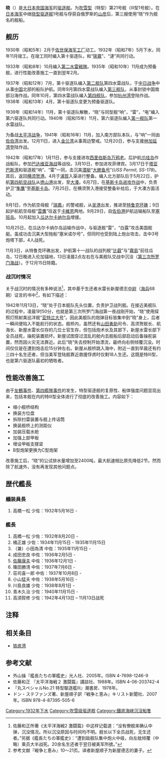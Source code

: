 {{軍艦模板
|名稱= {{lang|ja|暁}} [[File:Naval_Ensign_of_Japan.svg|30px]]<br /> <small>{{lang|ja|あかつき}} </small>
|名稱2=
|圖片= [[Image:Japanese_destroyer_Akatsuki;h75491a.jpg|300px]]
|照片說明=
|圖片2= 
|照片說明2= 
|艦種= [[驅逐艦|驅逐艦]]
|擁有國= [[File:Merchant_flag_of_Japan_(1870).svg|25px]][[大日本帝國|大日本帝國]]
|艦級= [[吹雪型驅逐艦|吹雪型驅逐艦]]（21號艦）
|製造= [[佐世保海军工厂|佐世保海军工厂]]
|動工= 1930年2月17日
|下水= 1932年5月7日
|服役= 1932年11月30日
|退役= 
|結局= 1942年11月13日战沉
|除籍= 1942年12月15日
|基準= 1,680吨
|滿載= 
|長度= 118.5米
|闊度= 10.36米
|吃水= 3.24米
|極速= 38节
|鍋爐={{lang|ja|ロ}}号舰本式重油锅炉3座（带空气预热器）
|引擎=舰本式蒸汽涡轮主机2座2轴
|出力= 50,000匹
|續航= 5000浬（14节）
|乘員= 233人
|裝甲= 
|艦載機= 
|裝備= 3座12.7厘米聯裝艦砲<br />2座13毫米單裝機槍<br />3座61厘米3聯裝魚雷發射管}}

'''晓'''（{{lang|ja|あかつき}}）是[[大日本帝国海军|大日本帝国海军]]的[[驱逐舰|驱逐舰]]。为[[吹雪型驅逐艦|吹雪型]]（特型）第21号舰（III型1号舰）。在[[日本海军|日本海军]]中继[[晓型驱逐舰|晓型驱逐舰]]1号舰与俘获自俄罗斯的[[山彦型驱逐舰|山彦]]后，第三艘使用“晓”作为舰名的舰船。

== 舰历 ==
1930年（昭和5年）2月于[[佐世保海军工厂|佐世保海军工厂]]动工。1932年（昭和7年）5月下水，同年11月竣工。在竣工同时编入第十驱逐队，和“[[狭霧_(駆逐艦)|狭霧]]”、“漣”共同行动。

1933年（昭和8年）10月编入[[第二水雷戦隊|第二水雷戦隊]]。1935年（昭和10年）11月成为预备舰，进行性能改善施工一直到翌年2月。

1937年（昭和12年）7月，第十驱逐队编入[[第二艦隊_(日本海軍)|第二舰队]]第四水雷战队，于[[中国抗日战争|中日战争]]中从事[[中国|中国]]北部的船队护航。同年9月第四水雷战队编入[[第三艦隊_(日本海軍)|第三舰队]]，从事封锁中国南部沿海作战。同年10月，第四水雷战队编入[[第四艦隊_(日本海軍)|第四舰队]]，参加[[杭州湾|杭州湾]]登陆作战。1938年（昭和13年）4月，第十驱逐队变更为预备驱逐队。

1939年（昭和14年）11月，第十驱逐队解散，“晓”与同型舰“响”，“雷”，“电”编入第六驱逐队共同行动。1940年（昭和15年）11月，第六驱逐队编入[[第一艦隊_(日本海軍)|第一舰队]]第一水雷战队。

为备战[[太平洋战争|太平洋战争]]，1941年（昭和16年）11月，加入南方部队本队，与“响”一同由[[佐伯湾|佐伯湾]]出发。12月11日，进入[[金兰湾军事基地|金兰湾]]从事周边警戒。12月20日，参与支援[[林加延湾|林加延湾]]登陆作战。

1942年（昭和17年）1月11日，参与支援进攻[[苏拉威西岛|西里伯斯岛]][[万鸦老|万鸦老]]。后护航[[爪哇岛|爪哇岛]]作战船队，参加[[巴达维亚海战|巴达维亚海战]]等战役。3月10日，参加进攻菲律宾。3月17日于[[塔亚巴斯湾|塔亚巴斯湾]]和驱逐舰“响”、“雷”一同，击沉美[[潜艇|潜艇]]“[[大鲹鱼号|大鲹鱼号]]”(''USS Permit, SS-178'')。其后，返回[[横须贺港|横须贺港]]。4月于[[浦賀|浦賀]]入渠进行整备。编入北方部队后于5月22日，护航[[第四航空战队|第四航空战队]]从[[徳山港|徳山港]]出发，至[[大湊市|大湊]]。6月7日，在[[阿留申群島戰役|基斯卡岛进攻作战]]中，负责护卫“[[隼鷹號航空母艦|隼鷹]]”至[[基斯卡岛|基斯卡岛]]。7月25日，在横须贺入港接受整备补给后，于大凑方面活动。

9月1日，作为航空母舰「[[瑞鳳號航空母艦|瑞鳳]]」的警戒舰，从[[吴港|吴港]]出发，推进至[[楚克|特鲁克环礁]]；9日起护航航空母舰“[[雲鷹號航空母艦|雲鷹]]”往返于[[卡維恩|卡維恩]]两地。9月29日，自[[佐伯港|佐伯港]]护航运输船队至[[塞班岛|塞班岛]]。10月起加入[[瓜达尔卡纳尔岛|瓜达尔卡纳尔岛]]增援。

10月25日，在瓜达尔卡纳尔岛运输作战中，与驱逐舰“雷”，“白露”攻击美国舰艇。虽成功击沉美大型拖船“塞米诺尔号”，但同时也受到陆上炮台攻击，击中3号炮塔下部，4人战死。

11月3日，从特鲁克环礁出发，护航第十一战队的战列舰“[[比叡號戰艦|比叡]]”与”[[霧島號戰艦|霧島]]“前往瓜岛，12日晚进入伦加锚地，13日凌晨2点左右在与美舰队交战中沉没（[[第三次所罗门海战|第三次所罗门海战]]）。于12月15日除籍。

=== 战沉时情况 ===
关于战沉时的情况有多种说法<ref>佐藤和正所著《太平洋海戦2 激闘篇》中这样记载道：“没有僚舰来确认中弹，沉没情况。所以沉没原因与时间均不明。舰长以下全员战死，无生还者。”另据《艦長たちの軍艦史》：“遭到敌舰队集中炮火中级，向左舷倾覆（中略）乘员大半战死。20余名生还者于翌日被美军所掳。”</ref>，其中基于生还者水雷长新屋德志[[中尉|中尉]]（[[海軍兵學校|海兵]]68期）证言的书中<ref>参考文献『戦争と恵み』10～21页。译者新屋顺子为新屋德志的妻子。</ref>，有如下描述：

1942年11月13日，“晓”处于日本舰队先头位置，负责护卫战列舰。在接近美舰队的过程中，凌晨1时50分，也就是第三次所罗门海战第一夜战刚开始，“晓”使用探照灯照射美巡洋舰“[[亚特兰大号轻巡洋舰|亚特兰大号]]”。因此美舰队的炮弹目标皆集中到“晓”身上，后者一瞬间便陷入不能航行的状态。舰桥内，虽然还有[[山田勇助|山田勇助]]司令、高须贺舰长、航海长、新屋水雷长仅存的几位士官生存，但包括炮术长及其部下，新屋水雷长部下全员战死，操舵装置损坏。新屋试图穿过混乱的舱内去舰船后部启动后备操舵装置，然而因火灾无法靠近。此后“晓”失去控制开始漂流，最终向右侧倾覆沉没。时间仅仅是在遭到炮击后15分钟左右。新屋从舰桥跳入海中，附近一直到早晨还有约三四十名生还者，但当美军登陆舰靠近救援俘虏时仅剩18人生还。这既是特III型，也是第六驱逐队最初的牺牲者。

== 性能改善施工 ==
由于[[友鶴事件|友鶴事件]]、[[第四艦隊事件|第四艦隊事件]]的发生，特型驱逐舰的复原性、船体强度问题显现出来，包括本舰在内的特III型全体进行了彻底的改善施工。内容如下：
*缩小舰桥结构
*换装方位盘
*拆除扫雷装置与舰上传话筒
*换装舰桥上的测距仪
*加装压载水舱
*加强上部甲板
*增设甲板支撑梁
*B型炮架更换为C型炮架
改善施工后，“晓”的公试排水量增加至2400吨，最大航速相比原先降低2节。然而除了航速外，没有再发现其他问题点。

== 歴代艦長 ==
=== 艤装員長 ===
# 高橋一松 少佐：1932年5月16日 -
=== 艦長 ===
#高橋一松 少佐：1932年8月20日 -
#橘正雄 少佐：1934年11月15日 - 1935年11月15日
#（兼）小田為清 中佐：1935年11月15日 -
#成田忠良 中佐：1936年2月5日 - 
#[[佐藤康夫|佐藤康夫]] 中佐：1936年12月1日 -
#篠田勝清 中佐：1937年7月6日 -
#荘司喜一郎 中佐：1937年10月8日 -
#小山猛夫 中佐：1938年5月16日 -
#川島良雄 少佐：1938年8月1日 -
#青木久治 少佐：1940年11月15日 -
#高須賀修 少佐：1942年4月13日 – 11月13日战死

== 注释 ==
<references/>

== 相关条目 ==
*[[铁底湾|铁底湾]]

== 参考文献 ==
* 外山操『艦長たちの軍艦史』光人社、2005年。ISBN 4-7698-1246-9
* 佐藤和正 『太平洋海戦２ 激闘篇』講談社、1988年。ISBN 4-06-203742-4
* 『丸スペシャルNo.21 特型駆逐艦Ⅲ』潮書房、1978年。
* ドン・ステファンズ著、新屋順子訳『戦争と恵み』キリスト新聞社、2007年。ISBN 978-4-87395-505-6

{{日本驅逐艦}}
{{吹雪型驅逐艦}}

[[Category:1932年下水|Category:1932年下水]]
[[Category:吹雪级驱逐舰|Category:吹雪级驱逐舰]]
[[Category:鐵底海峽沉沒船隻|Category:鐵底海峽沉沒船隻]]
